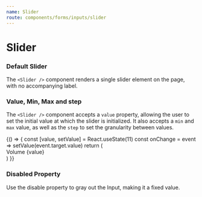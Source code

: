 ```yaml
---
name: Slider
route: components/forms/inputs/slider
---
```



# Slider

<ComponentDetail
  of="Slider"
  status="experimental"
  github="Form/Inputs/Slider/Slider"
/>

### Default Slider

The `<Slider />` component renders a single slider element on the page, with no accompanying label.

<Playground>
  <Slider />
</Playground>

### Value, Min, Max and step

The `<Slider />` component accepts a `value` property, allowing the user to set the initial value at which the slider is initialized.
It also accepts a `min` and `max` value, as well as the `step` to set the granularity between values.

<Playground>
  {() => {
    const [value, setValue] = React.useState(11)
    const onChange = event => setValue(event.target.value)
    return (
      <div>
        <Slider min={1} max={11} value={value} step={1} onChange={onChange} />
        <Text>Volume {value}</Text>
      </div>
    )
  }}
</Playground>

### Disabled Property

Use the disable property to gray out the Input, making it a fixed value.

<Playground>
  <Slider disabled />
</Playground>
